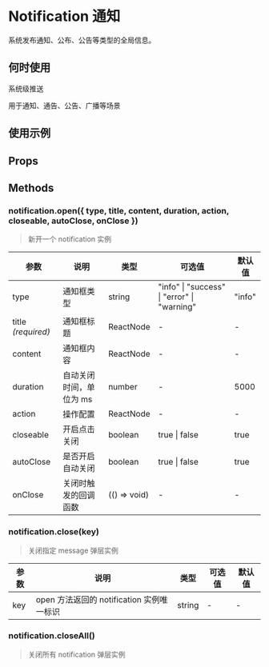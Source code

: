 # Notification 通知

系统发布通知、公布、公告等类型的全局信息。

## 何时使用

系统级推送

用于通知、通告、公告、广播等场景

## 使用示例

<!-- Inject Stories -->

## Props

## Methods

### notification.open({ type, title, content, duration, action, closeable, autoClose, onClose })

> 新开一个 notification 实例

| 参数               | 说明                    | 类型         | 可选值                                      | 默认值 |
| ------------------ | ----------------------- | ------------ | ------------------------------------------- | ------ |
| type               | 通知框类型              | string       | "info" \| "success" \| "error" \| "warning" | "info" |
| title _(required)_ | 通知框标题              | ReactNode    | -                                           | -      |
| content            | 通知框内容              | ReactNode    | -                                           | -      |
| duration           | 自动关闭时间，单位为 ms | number       | -                                           | 5000   |
| action             | 操作配置                | ReactNode    | -                                           | -      |
| closeable          | 开启点击关闭            | boolean      | true \| false                               | true   |
| autoClose          | 是否开启自动关闭        | boolean      | true \| false                               | true   |
| onClose            | 关闭时触发的回调函数    | (() => void) | -                                           | -      |

### notification.close(key)

> 关闭指定 message 弹层实例

| 参数 | 说明                                      | 类型   | 可选值 | 默认值 |
| ---- | ----------------------------------------- | ------ | ------ | ------ |
| key  | open 方法返回的 notification 实例唯一标识 | string | -      | -      |

### notification.closeAll()

> 关闭所有 notification 弹层实例
